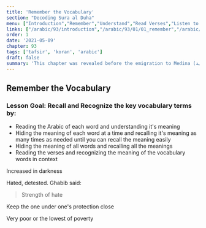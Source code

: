 ```yaml
---
title: 'Remember the Vocabulary'
section: "Decoding Sura al Duha"
menu: ["Introduction","Remember","Understand","Read Verses","Listen to Verses","Apply the Verses","Reflect on the Verses"]
links: ["/arabic/93/introduction","/arabic/93/01/01_remember","/arabic/93/01/02_understand","/arabic/93/02/01_read-verses","/arabic/93/02/02_listen-verses","/arabic/93/02/03_apply-verses","/arabic/93/03/01_reflect-verses"]
order: 1
date: '2021-05-09'
chapter: 93
tags: ['tafsir', 'koran', 'arabic']
draft: false
summary: 'This chapter was revealed before the emigration to Medina (مكية). It talks about the character/personality of the greatest prophet, peace be upon him, and the blessings and graces that Allah most High bestowed upon him in this world and the next so that he could thank Him by these amazing blessings.'
---
```


## Remember the Vocabulary

### Lesson Goal: Recall and Recognize the key vocabulary terms by:
- Reading the Arabic of each word and understanding it's meaning
- Hiding the meaning of each word at a time and recalling it's meaning as many times as needed until you can recall the meaning easily
- Hiding the meaning of all words and recalling all the meanings
- Reading the verses and recognizing the meaning of the vocabulary words in context

<Vocabulary word="سجى">

Increased in darkness

</Vocabulary>
<Vocabulary word="قلى">

Hated, detested. Ghabib said: 

> Strength of hate

</Vocabulary>
<Vocabulary word="آوى">

Keep the one under one's protection close

</Vocabulary>
<Vocabulary word="عائلاً">

Very poor or the lowest of poverty

</Vocabulary>
